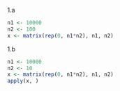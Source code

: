 
1.a
```r
n1 <- 10000
n2 <- 100
x <- matrix(rep(0, n1*n2), n1, n2)

```

1.b
```r
n1 <- 10000
n2 <- 10
x <- matrix(rep(0, n1*n2), n1, n2)
apply(x, )
```
